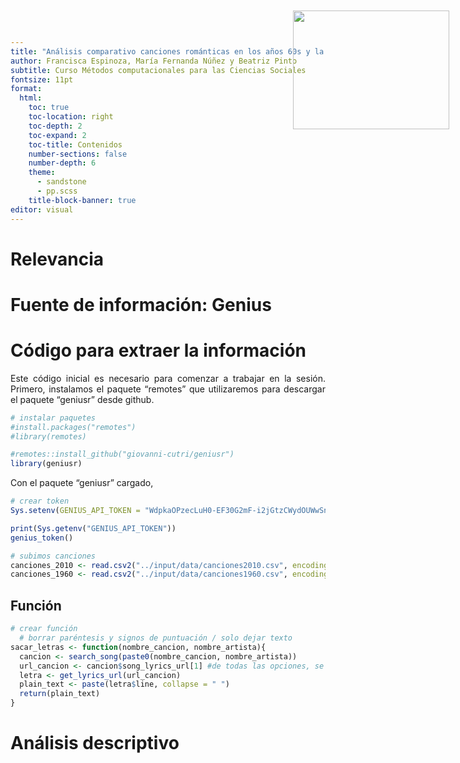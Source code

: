 ```yaml
---
title: "Análisis comparativo canciones románticas en los años 60s y la actualidad"
author: Francisca Espinoza, María Fernanda Núñez y Beatriz Pinto
subtitle: Curso Métodos computacionales para las Ciencias Sociales
fontsize: 11pt
format:
  html:
    toc: true
    toc-location: right
    toc-depth: 2
    toc-expand: 2
    toc-title: Contenidos
    number-sections: false
    number-depth: 6
    theme:
      - sandstone
      - pp.scss
    title-block-banner: true
editor: visual
---
```

<style>
.logo {
    position: absolute;
    top: 20px;
    right: 30px;
}
</style>

<img class="logo" src="edumer.png" width="250" height="190">

<div style="text-align: justify">

# Relevancia

# Fuente de información: Genius

# Código para extraer la información

Este código inicial es necesario para comenzar a trabajar en la sesión. Primero, instalamos el paquete "remotes" que utilizaremos para descargar el paquete "geniusr" desde github.

```r
# instalar paquetes
#install.packages("remotes")
#library(remotes)

#remotes::install_github("giovanni-cutri/geniusr")
library(geniusr)

```

Con el paquete "geniusr" cargado,

```r
# crear token
Sys.setenv(GENIUS_API_TOKEN = "WdpkaOPzecLuH0-EF30G2mF-i2jGtzCWydOUWwSnoILDwHK5OTc5Cc2NH9nRTMWG")

print(Sys.getenv("GENIUS_API_TOKEN"))
genius_token()
```

```r
# subimos canciones
canciones_2010 <- read.csv2("../input/data/canciones2010.csv", encoding = "utf-8")
canciones_1960 <- read.csv2("../input/data/canciones1960.csv", encoding = "utf-8")

```

## Función 

```r
# crear función
  # borrar paréntesis y signos de puntuación / solo dejar texto
sacar_letras <- function(nombre_cancion, nombre_artista){
  cancion <- search_song(paste0(nombre_cancion, nombre_artista))
  url_cancion <- cancion$song_lyrics_url[1] #de todas las opciones, se selecciona la primera opción 
  letra <- get_lyrics_url(url_cancion)
  plain_text <- paste(letra$line, collapse = " ")
  return(plain_text)
}
```

## 

# Análisis descriptivo
